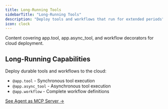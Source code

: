 ```yaml
---
title: Long-Running Tools
sidebarTitle: "Long-Running Tools"
description: "Deploy tools and workflows that run for extended periods"
icon: clock
---
```


<Info>
Content covering app.tool, app.async_tool, and workflow decorators for cloud deployment.
</Info>

## Long-Running Capabilities

Deploy durable tools and workflows to the cloud:

- `@app.tool` - Synchronous tool execution
- `@app.async_tool` - Asynchronous tool execution
- `@app.workflow` - Complete workflow definitions

[See Agent as MCP Server →](/mcp-agent-sdk/mcp/agent-as-mcp-server)
